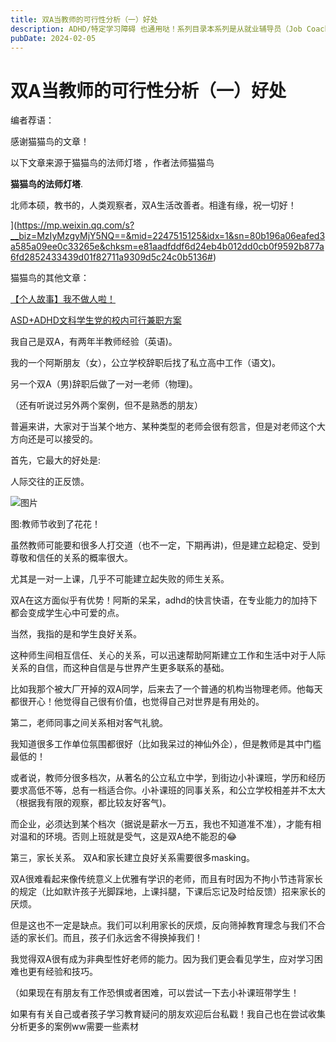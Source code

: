 ```yaml
---
title: 双A当教师的可行性分析（一）好处
description: ADHD/特定学习障碍 也通用哒！系列目录本系列是从就业辅导员（Job Coach）角度，聊一聊包括孤独症谱系障碍在内的就业合理便利。
pubDate: 2024-02-05
---
```



# 双A当教师的可行性分析（一）好处

编者荐语：

感谢猫猫鸟的文章！

以下文章来源于猫猫鸟的法师灯塔 ，作者法师猫猫鸟

**猫猫鸟的法师灯塔**.

北师本硕，教书的，人类观察者，双A生活改善者。相逢有缘，祝一切好！

](https://mp.weixin.qq.com/s?__biz=MzIyMzgyMjY5NQ==&mid=2247515125&idx=1&sn=80b196a06eafed3a585a09ee0c33265e&chksm=e81aadfddf6d24eb4b012dd0cb0f9592b877a6fd2852433439d01f82711a9309d5c24c0b5136#)

猫猫鸟的其他文章：

[【个人故事】我不做人啦！](http://mp.weixin.qq.com/s?__biz=MzIyMzgyMjY5NQ==&mid=2247500201&idx=1&sn=e5973194339a66329979da9e34d9d110&chksm=e81ad7a1df6d5eb705dbd7b5239323776164a73430090d3cb9f9de106c6c8a22d9cfeb91ce40&scene=21#wechat_redirect)  

[ASD+ADHD文科学生党的校内可行兼职方案](http://mp.weixin.qq.com/s?__biz=MzIyMzgyMjY5NQ==&mid=2247510068&idx=1&sn=774f9177e78c7a60425d968bcc517267&chksm=e81abe3cdf6d372ad67aaccba085c428f22267f403e47f2d775381958add2f4dafbc527c075c&scene=21#wechat_redirect)  

  

我自己是双A，有两年半教师经验（英语)。

我的一个阿斯朋友（女），公立学校辞职后找了私立高中工作（语文)。

另一个双A（男)辞职后做了一对一老师（物理)。

（还有听说过另外两个案例，但不是熟悉的朋友）

普遍来讲，大家对于当某个地方、某种类型的老师会很有怨言，但是对老师这个大方向还是可以接受的。

首先，它最大的好处是:

人际交往的正反馈。

  

![图片](/assets/img/posts/2024-02-05-audhd-as-teachers-benefits.webp)

图:教师节收到了花花！

虽然教师可能要和很多人打交道（也不一定，下期再讲)，但是建立起稳定、受到尊敬和信任的关系的概率很大。

尤其是一对一上课，几乎不可能建立起失败的师生关系。

双A在这方面似乎有优势！阿斯的呆呆，adhd的快言快语，在专业能力的加持下都会变成学生心中可爱的点。

当然，我指的是和学生良好关系。

这种师生间相互信任、关心的关系，可以迅速帮助阿斯建立工作和生活中对于人际关系的自信，而这种自信是与世界产生更多联系的基础。

比如我那个被大厂开掉的双A同学，后来去了一个普通的机构当物理老师。他每天都很开心！他觉得自己很有价值，也觉得自己对世界是有用处的。

第二，老师同事之间关系相对客气礼貌。

我知道很多工作单位氛围都很好（比如我呆过的神仙外企），但是教师是其中门槛最低的！

或者说，教师分很多档次，从著名的公立私立中学，到街边小补课班，学历和经历要求高低不等，总有一档适合你。小补课班的同事关系，和公立学校相差并不太大（根据我有限的观察，都比较友好客气)。

而企业，必须达到某个档次（据说是薪水一万五，我也不知道准不准），才能有相对温和的环境。否则上班就是受气，这是双A绝不能忍的😂

第三，家长关系。 双A和家长建立良好关系需要很多masking。

双A很难看起来像传统意义上优雅有学识的老师，而且有时因为不拘小节违背家长的规定（比如默许孩子光脚踩地，上课抖腿，下课后忘记及时给反馈）招来家长的厌烦。

但是这也不一定是缺点。我们可以利用家长的厌烦，反向筛掉教育理念与我们不合适的家长们。而且，孩子们永远舍不得换掉我们！

我觉得双A很有成为非典型性好老师的能力。因为我们更会看见学生，应对学习困难也更有经验和技巧。

（如果现在有朋友有工作恐惧或者困难，可以尝试一下去小补课班带学生！

如果有有关自己或者孩子学习教育疑问的朋友欢迎后台私戳！我自己也在尝试收集分析更多的案例ww需要一些素材